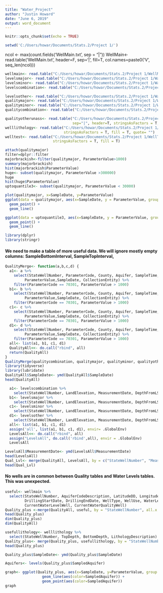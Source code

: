 ---
title: "Water_Project"
author: "Justin Howard"
date: "June 6, 2019"
output: word_document
---

```{r setup, include=FALSE}
knitr::opts_chunk$set(echo = TRUE)
```

```{r}
setwd('C:/Users/howar/Documents/Stats.2/Project 1/')
```
ncol <- max(count.fields('WellMain.txt', sep = "|"))
WellMain<- read.table('WellMain.txt', header=F, sep='|', fill=T, col.names=paste0('V', seq_len(ncol)))
```{r loading data, inlcude=F}
wellmain<- read.table("C:/Users/howar/Documents/Stats.2/Project 1/WellMain.txt", sep="|", header=T, stringsAsFactors = T, fill = T)
levelsmajor<- read.table("C:/Users/howar/Documents/Stats.2/Project 1/WaterLevelsMajor.txt", sep="|", header=T, stringsAsFactors = T, fill = T)
levelsminor<- read.table("C:/Users/howar/Documents/Stats.2/Project 1/WaterLevelsMinor.txt", sep="|", header=T, stringsAsFactors = T, fill = T, quote="")
levelscombination<- read.table("C:/Users/howar/Documents/Stats.2/Project 1/WaterLevelsCombination.txt", sep="|", header=T, stringsAsFactors = T, fill = T)
```
```{r loading more data, include=F}
levelsother<- read.table("C:/Users/howar/Documents/Stats.2/Project 1/WaterLevelsOtherUnassigned.txt", sep="|", header=T, stringsAsFactors = T, fill = T, quote="")
qualitymajor<- read.table("C:/Users/howar/Documents/Stats.2/Project 1/WaterQualityMajor.txt", sep="|", header=T, stringsAsFactors = T, fill = T, quote="")
qualityminor<- read.table("C:/Users/howar/Documents/Stats.2/Project 1/WaterQualityMinor.txt", sep="|", header=T, stringsAsFactors = T, fill = T, quote="")
qualitycombination<- read.table("C:/Users/howar/Documents/Stats.2/Project 1/WaterQualityCombination.txt", sep="|", header=T, stringsAsFactors = T, fill = T, quote="")
```
```{r more data, include=F}
qualityotherunass<- read.table("C:/Users/howar/Documents/Stats.2/Project 1/WaterQualityOtherUnassigned.txt",
                               sep="|", header=T, stringsAsFactors = T, fill = T)
welllithology<- read.table("C:/Users/howar/Documents/Stats.2/Project 1/WellLithology.txt", sep="|", header=T,
                           stringsAsFactors = T, fill = T, quote= "")
welltest<- read.table("C:/Users/howar/Documents/Stats.2/Project 1/WellTest.txt", sep="|", header=T,
                      stringsAsFactors = T, fill = T)

```
```{r summary stats qualitymajor}
attach(qualitymajor)
filter=dplyr::filter
majorbrackish<-filter(qualitymajor, ParameterValue>1000)
summary(majorbrackish)
hist(majorbrackish$ParameterValue)
huge<- subset(qualitymajor, ParameterValue >300000)
huge
hist(huge$ParameterValue)
uptoquantile3<- subset(qualitymajor, ParameterValue < 30000)
```
```{r plots, eval=F, include=F}
plot(qualitymajor, x=SampleDate, y=ParameterValue)
ggplot(data = qualitymajor, aes(x=SampleDate, y = ParameterValue, group=SampledAquifer)) +
  geom_point() +
  geom_line()

ggplot(data = uptoquantile3, aes(x=SampleDate, y = ParameterValue, group=SampledAquifer)) +
  geom_point() +
  geom_line()
```
```{r pressure, echo=FALSE}
library(dplyr)
library(stringr)
```

#### We need to make a table of more useful data. We will ignore mostly empty columns: SampleBottomInterval, SampleTopInterval,  
```{r combining tables}

QualityMerge<- function(a,b,c,d) {
  a1<- a %>%
    select(StateWellNumber, ParameterCode, County, Aquifer, SampleTime, SampledAquifer, ParameterDescription,
         ParameterValue,SampleDate, CollectionEntity) %>%
    filter(ParameterCode == 70301, ParameterValue > 1000)
  b1<- b %>% 
    select(StateWellNumber, ParameterCode, County, Aquifer, SampleTime, SampledAquifer, ParameterDescription,
         ParameterValue,SampleDate, CollectionEntity) %>%
    filter(ParameterCode == 70301, ParameterValue > 1000)
  c1<- c %>% 
    select(StateWellNumber, ParameterCode, County, Aquifer, SampleTime, SampledAquifer, ParameterDescription,
         ParameterValue,SampleDate, CollectionEntity) %>%
    filter(ParameterCode == 70301, ParameterValue > 1000)
  d1<- d %>% 
    select(StateWellNumber, ParameterCode, County, Aquifer, SampleTime, SampledAquifer, ParameterDescription,
         ParameterValue,SampleDate, CollectionEntity) %>%
    filter(ParameterCode == 70301, ParameterValue > 1000)
  all<- list(a1, b1, c1, d1)
  QualityAll<<- do.call("rbind", all)
  return(QualityAll)
}
QualityMerge(qualitycombination, qualitymajor, qualityminor, qualityotherunass)
library(tidyverse)
library(lubridate)
QualityAll$SampleDate<- ymd(QualityAll$SampleDate)
head(QualityAll)
```
```{r merging water levels, echo=F, eval=F}
  a1<- levelscombination %>%
    select(StateWellNumber, LandElevation, MeasurementDate, DepthFromLSD, WaterElevation)
  b1<- levelsmajor %>% 
    select(StateWellNumber, LandElevation, MeasurementDate, DepthFromLSD, WaterElevation)
  c1<- levelsminor %>% 
    select(StateWellNumber, LandElevation, MeasurementDate, DepthFromLSD, WaterElevation)
  d1<- levelsother %>% 
    select(StateWellNumber, LandElevation, MeasurementDate, DepthFromLSD, WaterElevation)
  all<- list(a1, b1, c1, d1)
  assign('all', list(a1, b1, c1, d1), envir= .GlobalEnv)
  LevelsAll<<- do.call("rbind", all)
  assign("LevelsAll", do.call('rbind',all), envir = .GlobalEnv)
  LevelsAll

LevelsAll$MeasurementDate<- ymd(LevelsAll$MeasurementDate)
head(LevelsAll)
Qual_Lvl<- merge(QualityAll, LevelsAll, by = c("StateWellNumber", "MeasurementDate"), all = T)
head(Qual_Lvl)
```
#### No wells are in common between Quality tables and Water Levels tables. This was unexpected.
```{r merging QualityAll and WellMain}
useful<- wellmain %>%
  select(StateWellNumber, AquiferCodeDescription, LatitudeDD, LongitudeDD, WellDepth, LandSurfaceElevation,
         DrillingStartDate, DrillingEndDate, WellType, WellUse, WaterLevelStatus, WaterQualityAvailable,
         CurrentWaterLevelWell, CurrentWaterQualityWell)
Quality_plus <-merge(QualityAll, useful, by = "StateWellNumber", all.x = T) 
head(Quality_plus)
dim(Quality_plus)
dim(QualityAll)
```
```{r merging well lithology}
usefullithology<- welllithology %>%
  select(StateWellNumber, TopDepth, BottomDepth, LithologyDescription)
Quality_plus<- merge(Quality_plus, usefullithology, by = "StateWellNumber", all.x = T)
head(Quality_plus)
```
```{r cleaning}
Quality_plus$SampleDate<- ymd(Quality_plus$SampleDate)

```
```{r plotting the response, include=F}
Aquifers<- levels(Quality_plus$SampledAquifer)

graph<- ggplot(Quality_plus, aes(x=SampleDate, y=ParameterValue, group = SampledAquifer)) + 
                 geom_line(aes(color=SampledAquifer)) +
                 geom_point(aes(color=SampledAquifer))
graph

```
